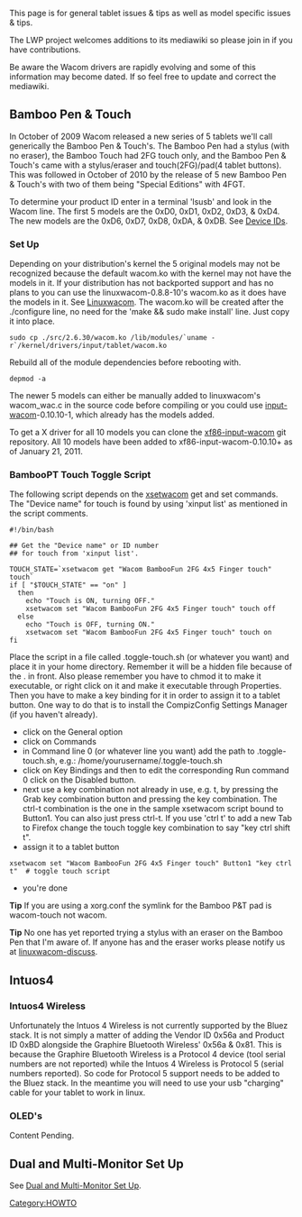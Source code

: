 This page is for general tablet issues & tips as well as model specific issues & tips.

The LWP project welcomes additions to its mediawiki so please join in if you have contributions.

Be aware the Wacom drivers are rapidly evolving and some of this information may become dated.  If so feel free to update and correct the mediawiki.

== Bamboo Pen & Touch ==
In October of 2009 Wacom released a new series of 5 tablets we'll call generically the Bamboo Pen & Touch's.  The Bamboo Pen had a stylus (with no eraser), the Bamboo Touch had 2FG touch only, and the Bamboo Pen & Touch's came with a stylus/eraser and touch(2FG)/pad(4 tablet buttons).  This was followed in October of 2010 by the release of 5 new Bamboo Pen & Touch's with two of them being "Special Editions" with 4FGT.

To determine your product ID enter in a terminal 'lsusb' and look in the Wacom line.  The first 5 models are the 0xD0, 0xD1, 0xD2, 0xD3, & 0xD4.  The new models are the 0xD6, 0xD7, 0xD8, 0xDA, & 0xDB.  See [[Device IDs]].

=== Set Up ===
Depending on your distribution's kernel the 5 original models may not be recognized because the default wacom.ko with the kernel may not have the models in it.  If your distribution has not backported support and has no plans to you can use the linuxwacom-0.8.8-10's wacom.ko as it does have the models in it.  See [[Linuxwacom]].  The wacom.ko will be created after the ./configure line, no need for the 'make && sudo make install' line.  Just copy it into place.
<pre>
sudo cp ./src/2.6.30/wacom.ko /lib/modules/`uname -r`/kernel/drivers/input/tablet/wacom.ko
</pre>
Rebuild all of the module dependencies before rebooting with.
<pre>
depmod -a
</pre>

The newer 5 models can either be manually added to linuxwacom's wacom_wac.c in the source code before compiling or you could use [[input-wacom]]-0.10.10-1, which already has the models added.

To get a X driver for all 10 models you can clone the [[xf86-input-wacom]] git repository.  All 10 models have been added to xf86-input-wacom-0.10.10+ as of January 21, 2011.

=== BambooPT Touch Toggle Script ===
The following script depends on the [[xsetwacom]] get and set commands.  The "Device name" for touch is found by using 'xinput list' as mentioned in the script comments. 
<pre>
#!/bin/bash

## Get the "Device name" or ID number
## for touch from 'xinput list'.

TOUCH_STATE=`xsetwacom get "Wacom BambooFun 2FG 4x5 Finger touch" touch`
if [ "$TOUCH_STATE" == "on" ]
  then
    echo "Touch is ON, turning OFF."
    xsetwacom set "Wacom BambooFun 2FG 4x5 Finger touch" touch off
  else
    echo "Touch is OFF, turning ON."
    xsetwacom set "Wacom BambooFun 2FG 4x5 Finger touch" touch on
fi
</pre>
Place the script in a file called .toggle-touch.sh (or whatever you want) and place it in your home directory. Remember it will be a hidden file because of the . in front. Also please remember you have to chmod it to make it executable, or right click on it and make it executable through Properties. Then you have to make a key binding for it in order to assign it to a tablet button. One way to do that is to install the CompizConfig Settings Manager (if you haven't already).
*click on the General option
*click on Commands
*in Command line 0 (or whatever line you want) add the path to .toggle-touch.sh, e.g.: /home/yourusername/.toggle-touch.sh
*click on Key Bindings and then to edit the corresponding Run command 0 click on the Disabled button.
*next use a key combination not already in use, e.g. <Control>t, by pressing the Grab key combination button and pressing the key combination. The ctrl-t combination is the one in the sample xsetwacom script bound to Button1. You can also just press ctrl-t.  If you use 'ctrl t' to add a new Tab to Firefox change the touch toggle key combination to say "key ctrl shift t".
*assign it to a tablet button
<pre>
xsetwacom set "Wacom BambooFun 2FG 4x5 Finger touch" Button1 "key ctrl t"  # toggle touch script
</pre>
*you're done


'''Tip''' If you are using a xorg.conf the symlink for the Bamboo P&T pad is wacom-touch not wacom.

'''Tip''' No one has yet reported trying a stylus with an eraser on the Bamboo Pen that I'm aware of.  If anyone has and the eraser works please notify us at [https://lists.sourceforge.net/lists/listinfo/linuxwacom-discuss linuxwacom-discuss].

== Intuos4 ==

=== Intuos4 Wireless ===
Unfortunately the Intuos 4 Wireless is not currently supported by the Bluez stack.  It is not simply a matter of adding the Vendor ID 0x56a and Product ID 0xBD alongside the Graphire Bluetooth Wireless' 0x56a & 0x81.  This is because the Graphire Bluetooth Wireless is a Protocol 4 device (tool serial numbers are not reported) while the Intuos 4 Wireless is Protocol 5 (serial numbers reported).  So code for Protocol 5 support needs to be added to the Bluez stack.  In the meantime you will need to use your usb "charging" cable for your tablet to work in linux.

=== OLED's ===
Content Pending.

== Dual and Multi-Monitor Set Up ==
See [[Dual and Multi-Monitor Set Up]].


[[Category:HOWTO]]